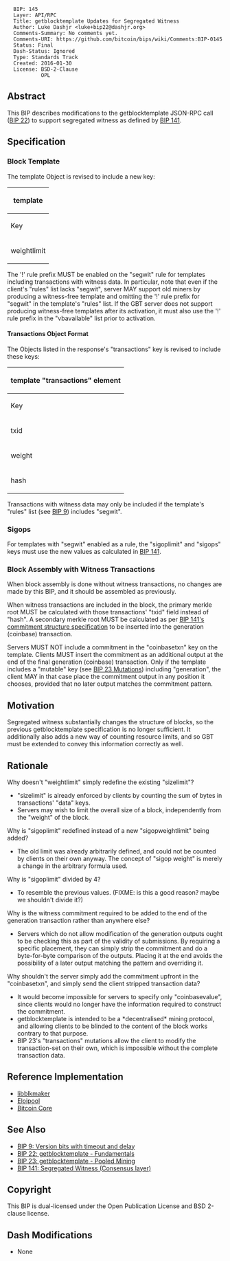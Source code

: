 <pre>
  BIP: 145
  Layer: API/RPC
  Title: getblocktemplate Updates for Segregated Witness
  Author: Luke Dashjr <luke+bip22@dashjr.org>
  Comments-Summary: No comments yet.
  Comments-URI: https://github.com/bitcoin/bips/wiki/Comments:BIP-0145
  Status: Final
  Dash-Status: Ignored
  Type: Standards Track
  Created: 2016-01-30
  License: BSD-2-Clause
           OPL
</pre>

==Abstract==

This BIP describes modifications to the getblocktemplate JSON-RPC call ([[bip-0022.mediawiki|BIP 22]]) to support segregated witness as defined by [[bip-0141.mediawiki|BIP 141]].

==Specification==

===Block Template===

The template Object is revised to include a new key:

{| class="wikitable"
!colspan=4| template
|-
! Key !! Required !! Type !! Description
|-
| weightlimit || No || Number || total weight allowed in blocks
|}

The '!' rule prefix MUST be enabled on the "segwit" rule for templates including transactions with witness data.
In particular, note that even if the client's "rules" list lacks "segwit", server MAY support old miners by producing a witness-free template and omitting the '!' rule prefix for "segwit" in the template's "rules" list.
If the GBT server does not support producing witness-free templates after its activation, it must also use the '!' rule prefix in the "vbavailable" list prior to activation.

====Transactions Object Format====

The Objects listed in the response's "transactions" key is revised to include these keys:

{| class="wikitable"
!colspan=3|template "transactions" element
|-
! Key !! Type !! Description
|-
| txid || String || transaction id encoded in hexadecimal; required for transactions with witness data
|-
| weight || Number || numeric weight of the transaction, as counted for purposes of the block's weightlimit; if key is not present, weight is unknown and clients MUST NOT assume it is zero, although they MAY choose to calculate it themselves
|-
| hash || String || reversed hash of complete transaction (with witness data included) encoded in hexadecimal
|}

Transactions with witness data may only be included if the template's "rules" list (see [[bip-0009.mediawiki#getblocktemplate_changes|BIP 9]]) includes "segwit".

===Sigops===

For templates with "segwit" enabled as a rule, the "sigoplimit" and "sigops" keys must use the new values as calculated in [[bip-0141.mediawiki#Sigops|BIP 141]].

===Block Assembly with Witness Transactions===

When block assembly is done without witness transactions, no changes are made by this BIP, and it should be assembled as previously.

When witness transactions are included in the block, the primary merkle root MUST be calculated with those transactions' "txid" field instead of "hash". A secondary merkle root MUST be calculated as per [[bip-0141.mediawiki#Commitment_structure|BIP 141's commitment structure specification]] to be inserted into the generation (coinbase) transaction.

Servers MUST NOT include a commitment in the "coinbasetxn" key on the template. Clients MUST insert the commitment as an additional output at the end of the final generation (coinbase) transaction. Only if the template includes a "mutable" key (see [[bip-0023.mediawiki#Mutations|BIP 23 Mutations]]) including "generation", the client MAY in that case place the commitment output in any position it chooses, provided that no later output matches the commitment pattern.

==Motivation==

Segregated witness substantially changes the structure of blocks, so the previous getblocktemplate specification is no longer sufficient.
It additionally also adds a new way of counting resource limits, and so GBT must be extended to convey this information correctly as well.

==Rationale==

Why doesn't "weightlimit" simply redefine the existing "sizelimit"?
* "sizelimit" is already enforced by clients by counting the sum of bytes in transactions' "data" keys.
* Servers may wish to limit the overall size of a block, independently from the "weight" of the block.

Why is "sigoplimit" redefined instead of a new "sigopweightlimit" being added?
* The old limit was already arbitrarily defined, and could not be counted by clients on their own anyway. The concept of "sigop weight" is merely a change in the arbitrary formula used.

Why is "sigoplimit" divided by 4?
* To resemble the previous values. (FIXME: is this a good reason? maybe we shouldn't divide it?)

Why is the witness commitment required to be added to the end of the generation transaction rather than anywhere else?
* Servers which do not allow modification of the generation outputs ought to be checking this as part of the validity of submissions. By requiring a specific placement, they can simply strip the commitment and do a byte-for-byte comparison of the outputs. Placing it at the end avoids the possibility of a later output matching the pattern and overriding it.

Why shouldn't the server simply add the commitment upfront in the "coinbasetxn", and simply send the client stripped transaction data?
* It would become impossible for servers to specify only "coinbasevalue", since clients would no longer have the information required to construct the commitment.
* getblocktemplate is intended to be a *decentralised* mining protocol, and allowing clients to be blinded to the content of the block works contrary to that purpose.
* BIP 23's "transactions" mutations allow the client to modify the transaction-set on their own, which is impossible without the complete transaction data.

==Reference Implementation==

* [https://github.com/bitcoin/libblkmaker/tree/segwit libblkmaker]
* [https://github.com/luke-jr/eloipool/tree/segwit Eloipool]
* [https://github.com/bitcoin/bitcoin/pull/7404/files Bitcoin Core]

==See Also==
* [[bip-0009.mediawiki|BIP 9: Version bits with timeout and delay]]
* [[bip-0022.mediawiki|BIP 22: getblocktemplate - Fundamentals]]
* [[bip-0023.mediawiki|BIP 23: getblocktemplate - Pooled Mining]]
* [[bip-0141.mediawiki|BIP 141: Segregated Witness (Consensus layer)]]

==Copyright==

This BIP is dual-licensed under the Open Publication License and BSD 2-clause license.

==Dash Modifications==
* None
